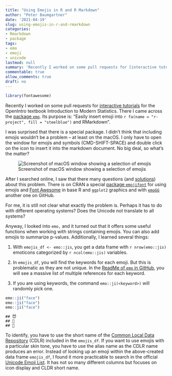 ```yaml
---
title: "Using Emojis in R and R Markdown"
author: "Peter Baumgartner"
date: '2021-04-19'
slug: using-emojis-in-r-and-rmarkdown
categories:
- Rmarkdown
- package
tags:
- emo
- emoji
- unicode
lastmod: null
summary: 'Recently I worked on some pull requests for [interactive tutorials](https://github.com/OpenIntroStat/ims-tutorials) for the  OpenIntro textbook Introduction to Modern Statistics. There I came across the [package `emo`](https://github.com/hadley/emo). Its purpose is: "Easily insert emoji into R and R Markdown". This post describes some learnings on how to use this package.'
commentable: true
allow_comments: true
draft: no
---
```


```r
library(fontawesome)
```

Recently I worked on some pull requests for [interactive tutorials](https://github.com/OpenIntroStat/ims-tutorials) for the OpenIntro textbook Introduction to Modern Statistics. There I came across the [package `emo`](https://github.com/hadley/emo). Its purpose is: "Easily insert emoji into `r fa(name = "r-project", fill = "steelblue")` and RMarkdown".

I was surprised that there is a special package. I didn't think that including emojis wouldn't be a problem -- at least on the macOS. I only have to open the window for emojis and symbols (CMD-SHIFT-SPACE) and double click on the icon to insert it into the markdown document. No big deal, so what's the matter?

![Screenshot of macOS window showing a selection of emojis](images/macOs-emojis-min.png)

After I searched online, I saw that there many questions (and [solutions](https://stackoverflow.com/questions/52378661/how-to-display-emojis-in-ggplot2-using-emo-package-in-r)) about this problem. There is on CRAN a special [package `emojifont`](https://cran.r-project.org/web/packages/emojifont/index.html) for using emojis and [Font Awesome](https://fontawesome.com/) in base R and `ggplot2` graphics and with [`emoGG`](https://github.com/dill/emoGG) another one on GitHub.

For me, it is still not clear what exactly the problem is. Perhaps it has to do with different operating systems? Does the Unicode not translate to all systems?

Anyway, I looked into `emo,` and it turned out that it offers some useful functions when working with strings containing emojis. You can also add emojis to summarize p-values. Additionally, I learned several things:

1.  With `emojis_df <- emo::jis`, you get a data frame with `r nrow(emo::jis)` emoticons categorized by `r ncol(emo::jis)` variables.

2.  In `emojis_df`, you will find the keywords for each emoji. But this is problematic as they are not unique. In the [ReadMe of `emo` in GitHub](https://github.com/hadley/emo#keywords), you will see a massive list of multiple references for each keyword.

3.  If you are using keywords, the command `emo::ji(<keyword>)` will randomly pick one.

```r
emo::ji("face")
emo::ji("face")
emo::ji("face")

```

    ## 😈
    ## 💆 
    ## 👼 

To identify, you have to use the short name of the [Common Local Data Repository](http://cldr.unicode.org/) (CDLR) included in the `emojis_df`. If you want to use emojis with a particular skin tone, you have to use the alias name as the CDLR name produces an error. Instead of looking up an emoji within the above-created data frame `emojis_df`, I found it more practicable to search in the official [Unicode Emoji List](https://www.unicode.org/emoji/charts/emoji-list.html). It has not so many different columns but focuses on icon display and CLDR short name.

```{=html}
<span class='Z3988' title='url_ver=Z39.88-2004&amp;ctx_ver=Z39.88-2004&amp;rfr_id=info%3Asid%2Fzotero.org%3A2&amp;rft_val_fmt=info%3Aofi%2Ffmt%3Akev%3Amtx%3Adc&amp;rft.type=blogPost&amp;rft.title=Using%20Emojis%20in%20R%20and%20R%20Markdown&amp;rft.source=Thought%20splinters&amp;rft.rights=CC%20BY-SA%204.0&amp;rft.description=Recently%20I%20worked%20on%20some%20pull%20requests%20for%20[interactive%20tutorials](https://github.com/OpenIntroStat/ims-tutorials)%20for%20the%20%20OpenIntro%20textbook%20Introduction%20to%20Modern%20Statistics.%20There%20I%20came%20across%20the%20[package%20%60emo%60](https://github.com/hadley/emo).%20Its%20purpose%20is:%20%22Easily%20insert%20emoji%20into%20R%20and%20R%20Markdown%22.%20This%20post%20describes%20some%20learnings%20on%20how%20to%20use%20this%20package.&amp;rft.identifier=https%3A%2F%2Fnotes.peter-baumgartner.net%2Fpost%2F2021%2F2021-04-19-using-emojis-in-r-and-rmarkdown.en%2Fusing-emojis-in-r-and-rmarkdown&amp;rft.aufirst=Peter&amp;rft.aulast=Baumgartner&amp;rft.au=Peter%20Baumgartner&amp;rft.date=2021-04-19&amp;rft.language=en'></span> 
```
